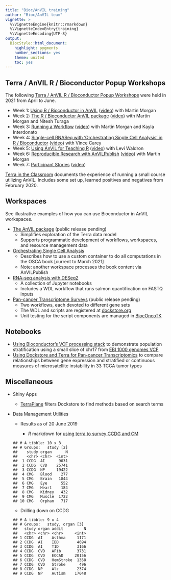 ```yaml
---
title: "Bioc/AnVIL training"
author: "Bioc/AnVIL team"
vignette: >
  %\VignetteEngine{knitr::rmarkdown}
  %\VignetteIndexEntry{training}
  %\VignetteEncoding{UTF-8}
output:
  BiocStyle::html_document:
    highlight: pygments
    number_sections: yes
    theme: united
    toc: yes
---
```


## Terra / AnVIL R / Bioconductor Popup Workshops 

The following [Terra / AnVIL R / Bioconductor Popup Workshops](https://t.co/mf2ztLNFVe)
were held in 2021 from April to June.

- Week 1: [Using R / Bioconductor in AnVIL](https://docs.google.com/document/d/18aNzWpt55I-dni9l0IZTB2G3oDOU4X07PyKGXFGyb40/edit)
  ([video](https://www.youtube.com/watch?v=8Ccj__2GqJ4)) with Martin Morgan
- Week 2: [The R / Bioconductor AnVIL package](https://docs.google.com/document/d/1OnwhuzEtmn7urpcuJmTj8V_PT84BFt0sWMjohzU7F-0/edit)
  ([video](https://www.youtube.com/watch?v=DO6RjmGjIZA)) with Martin Morgan and Nitesh Turaga
- Week 3: [Running a Workflow](https://docs.google.com/document/d/1qe_Fleh6qmXrQZn9zizptFPEzcWu5OszgXHuo4xzyFs/edit)
  ([video](https://www.youtube.com/watch?v=CT82tcJTA0c)) with Martin Morgan and Kayla Interdonato
- Week 4: [Single-cell RNASeq with 'Orchestrating Single Cell Analysis' in R / Bioconductor](https://docs.google.com/document/d/1xG_r7tcAy0RJm-ONI8uFHHHgNehd99hebUESSGQXAF4/edit)
  ([video](https://www.youtube.com/watch?v=0LfpVe-MmGE)) with Vince Carey
- Week 5: [Using AnVIL for Teaching R](https://docs.google.com/document/d/1fNNn3kleLrZLiXHsaUz7z2Et3kZ-IpIcBTlYzCYmscI/edit)
  ([video](https://www.youtube.com/watch?v=U28gdlVg958)) with Levi Waldron
- Week 6: [Reproducible Research with AnVILPublish](https://docs.google.com/document/d/1KfAeZ4Tmg45AibOF8nugt7FnOo_KK6YFCTm13qYqoBI/edit)
  ([video](https://www.youtube.com/watch?v=19upPoqNpx0)) with Martin Morgan
- Week 7: [Participant Stories](https://docs.google.com/document/d/1VCf1aOjW8BSrPO8Sf5m5rILWUYGdvdZNkZ0RwqVrkxs/edit)
  ([video](https://www.youtube.com/watch?v=77_keFofsu8))

[Terra in the Classroom](https://docs.google.com/presentation/d/1AvEt6UIIx-G5eTe4hlfkGOYsUcSQrKx8ySlnnfg7XH8/edit?usp=sharing)
documents the experience of running a small course utilizing AnVIL. Includes some set up,
learned positives and negatives from February 2020.

## Workspaces 

See illustrative examples of how you can use Bioconductor in AnVIL workspaces.

- [The AnVIL package](https://app.terra.bio/#workspaces/bioconductor-rpci-anvil/Bioconductor-Package-AnVIL) (public release pending)
    - Simplifies exploration of the Terra data model
    - Supports programmatic development of workflows, workspaces, and resource management data
- [Orchestrating Single Cell Analysis](https://app.terra.bio/#workspaces/use-strides/Bioconductor-Workshop-OSCA-3-12)
    - Describes how to use a custom container to do all computations in the OSCA book [current to March 2021]
    - Note: another workspace processes the book content via AnVILPublish
- [RNA-seq analysis with DESeq2](https://app.terra.bio/#workspaces/bioconductor-rpci-anvil/Bioconductor-Workflow-DESeq2)
    - A collection of Jupyter notebooks
    - Includes a WDL workflow that runs salmon quantification on FASTQ inputs
- [Pan-cancer Transcriptome Surveys](https://app.terra.bio/#workspaces/landmarkanvil2/pancan_tx_public) (public release pending)
    - Two workflows, each devoted to different gene sets
    - The WDL and scripts are registered at [dockstore.org](https://dockstore.org/workflows/github.com/vjcitn/BiocOncoTK/msireg1:master?tab=info)
    - Unit testing for the script components are managed in [BiocOncoTK](https://github.com/vjcitn/BiocOncoTK/blob/master/tests/testthat/test_dockstore_scripts.R)

## Notebooks

- [Using Bioconductor's VCF processing stack](https://nbviewer.jupyter.org/github/vjcitn/terravar/blob/master/Tiny%20population%20stratification%20display.ipynb) to demonstrate population stratification using a small slice of chr17 from [EBI 1000 genomes VCF](http://ftp.1000genomes.ebi.ac.uk/vol1/ftp/data_collections/1000_genomes_project/release/20190312_biallelic_SNV_and_INDEL/20190312_biallelic_SNV_and_INDEL_README.txt)
- [Using Dockstore and Terra for Pan-cancer Transcriptomics](https://nbviewer.jupyter.org/github/vjcitn/terravar/blob/master/trimmedMondaySep16.ipynb) to compare relationships between gene expression and stratified or continuous measures of microsatellite instability in 33 TCGA tumor types

## Miscellaneous

- Shiny Apps
    - [TerraPlane](https://github.com/shwetagopaul92/TerraPlane) filters Dockstore to find methods
      based on search terms
- Data Management Utilities

	- Results as of 20 June 2019

      - _R_ markdown for [using terra to survey CCDG and
          CM](resources/basicData.Rmd)

  ```
  ## # A tibble: 10 x 3
  ## # Groups:   study [2]
  ##    study organ      N
  ##    <chr> <chr>  <int>
  ##  1 CCDG  AI      9031
  ##  2 CCDG  CVD    25741
  ##  3 CCDG  NP     19422
  ##  4 CMG   Blood    277
  ##  5 CMG   Brain   1844
  ##  6 CMG   Eye      552
  ##  7 CMG   Heart    184
  ##  8 CMG   Kidney   432
  ##  9 CMG   Muscle  1722
  ## 10 CMG   Orphan   717
  ```

	- Drilling down on CCDG
  ```
  ## # A tibble: 9 x 4
  ## # Groups:   study, organ [3]
  ##   study organ addit         N
  ##   <chr> <chr> <chr>     <int>
  ## 1 CCDG  AI    Asthma     1171
  ## 2 CCDG  AI    IBD        4694
  ## 3 CCDG  AI    T1D        3166
  ## 4 CCDG  CVD   AFib       3731
  ## 5 CCDG  CVD   EOCAD     20156
  ## 6 CCDG  CVD   HemStroke  1358
  ## 7 CCDG  CVD   Stroke      496
  ## 8 CCDG  NP    Alz        2374
  ## 9 CCDG  NP    Autism    17048
  ```
